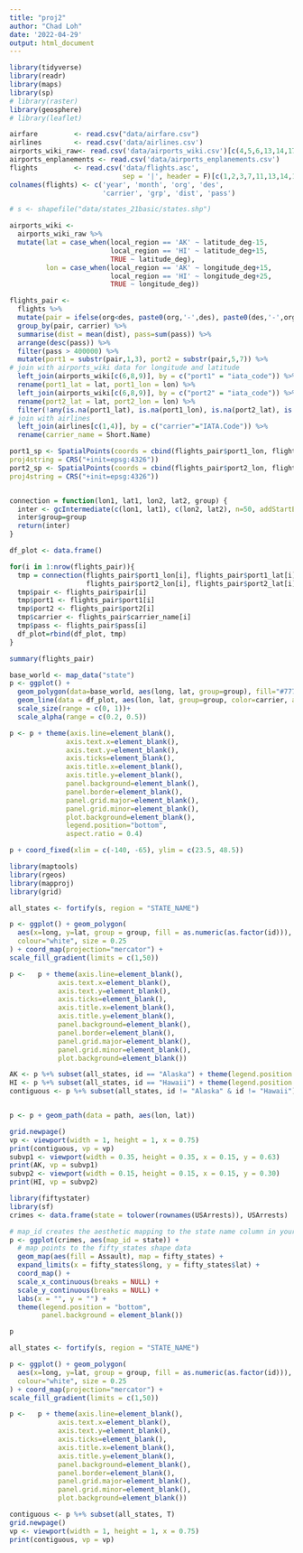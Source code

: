```yaml
---
title: "proj2"
author: "Chad Loh"
date: '2022-04-29'
output: html_document
---
```







```r
library(tidyverse)
library(readr)
library(maps)
library(sp)
# library(raster)
library(geosphere)
# library(leaflet)
```


```r
airfare         <- read.csv("data/airfare.csv")
airlines        <- read.csv('data/airlines.csv')
airports_wiki_raw<- read.csv('data/airports_wiki.csv')[c(4,5,6,13,14,17,22)]
airports_enplanements <- read.csv('data/airports_enplanements.csv')
flights         <- read.csv('data/flights.asc', 
                            sep = '|', header = F)[c(1,2,3,7,11,13,14,16)]
colnames(flights) <- c('year', 'month', 'org', 'des', 
                       'carrier', 'grp', 'dist', 'pass')

# s <- shapefile("data/states_21basic/states.shp")

```

```r

airports_wiki <- 
  airports_wiki_raw %>%
  mutate(lat = case_when(local_region == 'AK' ~ latitude_deg-15,
                         local_region == 'HI' ~ latitude_deg+15,
                         TRUE ~ latitude_deg),
         lon = case_when(local_region == 'AK' ~ longitude_deg+15,
                         local_region == 'HI' ~ longitude_deg+25,
                         TRUE ~ longitude_deg))
```


```r
flights_pair <- 
  flights %>%
  mutate(pair = ifelse(org<des, paste0(org,'-',des), paste0(des,'-',org))) %>%
  group_by(pair, carrier) %>%
  summarise(dist = mean(dist), pass=sum(pass)) %>%
  arrange(desc(pass)) %>%
  filter(pass > 400000) %>%
  mutate(port1 = substr(pair,1,3), port2 = substr(pair,5,7)) %>%
# join with airports_wiki data for longitude and latitude
  left_join(airports_wiki[c(6,8,9)], by = c("port1" = "iata_code")) %>%
  rename(port1_lat = lat, port1_lon = lon) %>%
  left_join(airports_wiki[c(6,8,9)], by = c("port2" = "iata_code")) %>%
  rename(port2_lat = lat, port2_lon = lon) %>%
  filter(!any(is.na(port1_lat), is.na(port1_lon), is.na(port2_lat), is.na(port2_lon))) %>%
# join with airlines 
  left_join(airlines[c(1,4)], by = c("carrier"="IATA.Code")) %>%
  rename(carrier_name = Short.Name)
```
```r
port1_sp <- SpatialPoints(coords = cbind(flights_pair$port1_lon, flights_pair$port1_lat),
proj4string = CRS("+init=epsg:4326"))
port2_sp <- SpatialPoints(coords = cbind(flights_pair$port2_lon, flights_pair$port2_lat),
proj4string = CRS("+init=epsg:4326"))


connection = function(lon1, lat1, lon2, lat2, group) {
  inter <- gcIntermediate(c(lon1, lat1), c(lon2, lat2), n=50, addStartEnd=TRUE, breakAtDateLine=F) %>% data.frame
  inter$group=group
  return(inter)
}

df_plot <- data.frame()

for(i in 1:nrow(flights_pair)){
  tmp = connection(flights_pair$port1_lon[i], flights_pair$port1_lat[i], 
                   flights_pair$port2_lon[i], flights_pair$port2_lat[i], i)
  tmp$pair <- flights_pair$pair[i]
  tmp$port1 <- flights_pair$port1[i]
  tmp$port2 <- flights_pair$port2[i]
  tmp$carrier <- flights_pair$carrier_name[i]
  tmp$pass <- flights_pair$pass[i]
  df_plot=rbind(df_plot, tmp)
}

summary(flights_pair)
```



```r
base_world <- map_data("state")
p <- ggplot() + 
  geom_polygon(data=base_world, aes(long, lat, group=group), fill="#77777730", color="white") + 
  geom_line(data = df_plot, aes(lon, lat, group=group, color=carrier, alpha = pass, size = pass)) + 
  scale_size(range = c(0, 1))+
  scale_alpha(range = c(0.2, 0.5))

p <- p + theme(axis.line=element_blank(),
              axis.text.x=element_blank(),
              axis.text.y=element_blank(),
              axis.ticks=element_blank(),
              axis.title.x=element_blank(),
              axis.title.y=element_blank(),
              panel.background=element_blank(),
              panel.border=element_blank(),
              panel.grid.major=element_blank(),
              panel.grid.minor=element_blank(),
              plot.background=element_blank(),
              legend.position="bottom",
              aspect.ratio = 0.4) 

p + coord_fixed(xlim = c(-140, -65), ylim = c(23.5, 48.5))
```


```r
library(maptools)
library(rgeos)
library(mapproj)
library(grid)

all_states <- fortify(s, region = "STATE_NAME")

p <- ggplot() + geom_polygon( 
  aes(x=long, y=lat, group = group, fill = as.numeric(as.factor(id))), 
  colour="white", size = 0.25
) + coord_map(projection="mercator") + 
scale_fill_gradient(limits = c(1,50))

p <-   p + theme(axis.line=element_blank(),
            axis.text.x=element_blank(),
            axis.text.y=element_blank(),
            axis.ticks=element_blank(),
            axis.title.x=element_blank(),
            axis.title.y=element_blank(),
            panel.background=element_blank(),
            panel.border=element_blank(),
            panel.grid.major=element_blank(),
            panel.grid.minor=element_blank(),
            plot.background=element_blank())

AK <- p %+% subset(all_states, id == "Alaska") + theme(legend.position = "none")
HI <- p %+% subset(all_states, id == "Hawaii") + theme(legend.position = "none")
contiguous <- p %+% subset(all_states, id != "Alaska" & id != "Hawaii")


p <- p + geom_path(data = path, aes(lon, lat))

grid.newpage()
vp <- viewport(width = 1, height = 1, x = 0.75)
print(contiguous, vp = vp)
subvp1 <- viewport(width = 0.35, height = 0.35, x = 0.15, y = 0.63)
print(AK, vp = subvp1)
subvp2 <- viewport(width = 0.15, height = 0.15, x = 0.15, y = 0.30)
print(HI, vp = subvp2)


```


```r
library(fiftystater)
library(sf)
crimes <- data.frame(state = tolower(rownames(USArrests)), USArrests)

# map_id creates the aesthetic mapping to the state name column in your data
p <- ggplot(crimes, aes(map_id = state)) + 
  # map points to the fifty_states shape data
  geom_map(aes(fill = Assault), map = fifty_states) + 
  expand_limits(x = fifty_states$long, y = fifty_states$lat) +
  coord_map() +
  scale_x_continuous(breaks = NULL) + 
  scale_y_continuous(breaks = NULL) +
  labs(x = "", y = "") +
  theme(legend.position = "bottom", 
        panel.background = element_blank())

p
```


```r

all_states <- fortify(s, region = "STATE_NAME")

p <- ggplot() + geom_polygon( 
  aes(x=long, y=lat, group = group, fill = as.numeric(as.factor(id))), 
  colour="white", size = 0.25
) + coord_map(projection="mercator") + 
scale_fill_gradient(limits = c(1,50))

p <-   p + theme(axis.line=element_blank(),
            axis.text.x=element_blank(),
            axis.text.y=element_blank(),
            axis.ticks=element_blank(),
            axis.title.x=element_blank(),
            axis.title.y=element_blank(),
            panel.background=element_blank(),
            panel.border=element_blank(),
            panel.grid.major=element_blank(),
            panel.grid.minor=element_blank(),
            plot.background=element_blank())

contiguous <- p %+% subset(all_states, T)
grid.newpage()
vp <- viewport(width = 1, height = 1, x = 0.75)
print(contiguous, vp = vp)
```


```r

```

